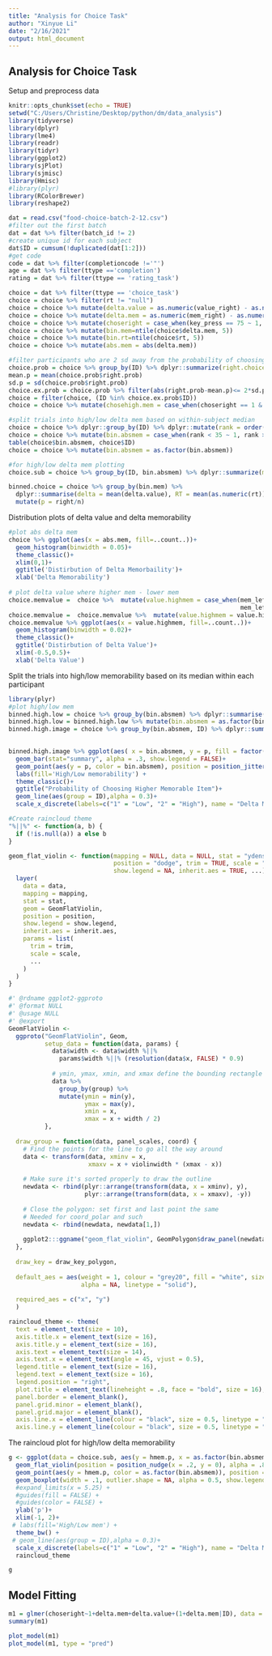 ```yaml
---
title: "Analysis for Choice Task"
author: "Xinyue Li"
date: "2/16/2021"
output: html_document
---
```

## Analysis for Choice Task
Setup and preprocess data

```r
knitr::opts_chunk$set(echo = TRUE)
setwd("C:/Users/Christine/Desktop/python/dm/data_analysis")
library(tidyverse)
library(dplyr)
library(lme4)
library(readr)
library(tidyr)
library(ggplot2)
library(sjPlot)
library(sjmisc)
library(Hmisc)
#library(plyr)
library(RColorBrewer)
library(reshape2)

dat = read.csv("food-choice-batch-2-12.csv")
#filter out the first batch
dat = dat %>% filter(batch_id != 2)
#create unique id for each subject
dat$ID = cumsum(!duplicated(dat[1:2]))
#get code
code = dat %>% filter(completioncode !='"')
age = dat %>% filter(ttype =='completion')
rating = dat %>% filter(ttype == 'rating_task')

choice = dat %>% filter(ttype == 'choice_task')
choice = choice %>% filter(rt != "null")
choice = choice %>% mutate(delta.value = as.numeric(value_right) - as.numeric(value_left))
choice = choice %>% mutate(delta.mem = as.numeric(mem_right) - as.numeric(mem_left))
choice = choice %>% mutate(choseright = case_when(key_press == 75 ~ 1, key_press ==74 ~ 0))
choice = choice %>% mutate(bin.mem=ntile(choice$delta.mem, 5))
choice = choice %>% mutate(bin.rt=ntile(choice$rt, 5))
choice = choice %>% mutate(abs.mem = abs(delta.mem))

#filter participants who are 2 sd away from the probability of choosing right/left
choice.prob = choice %>% group_by(ID) %>% dplyr::summarize(right.choice = sum(choseright), right.prob = right.choice/69)
mean.p = mean(choice.prob$right.prob)
sd.p = sd(choice.prob$right.prob)
choice.ex.prob = choice.prob %>% filter(abs(right.prob-mean.p)<= 2*sd.p)
choice = filter(choice, (ID %in% choice.ex.prob$ID))
choice = choice %>% mutate(chosehigh.mem = case_when(choseright == 1 & delta.mem >=0 ~ 1, choseright == 0 & delta.mem <0 ~ 1, choseright == 1 & delta.mem <0 ~ 0,choseright == 0 & delta.mem >=0 ~ 0 ))

#split trials into high/low delta mem based on within-subject median
choice = choice %>% dplyr::group_by(ID) %>% dplyr::mutate(rank = order(abs.mem))
choice = choice %>% mutate(bin.absmem = case_when(rank < 35 ~ 1, rank >= 35 ~ 2))
table(choice$bin.absmem, choice$ID)
choice = choice %>% mutate(bin.absmem = as.factor(bin.absmem))

#for high/low delta mem plotting
choice.sub = choice %>% group_by(ID, bin.absmem) %>% dplyr::summarize(mem.choice = sum(chosehigh.mem), hmem.p = mem.choice/n())

binned.choice = choice %>% group_by(bin.mem) %>% 
  dplyr::summarise(delta = mean(delta.value), RT = mean(as.numeric(rt)), MEM = mean(as.numeric(delta.mem)), n = n(), right = sum(choseright)) %>%
  mutate(p = right/n)


```

Distribution plots of delta value and delta memorability

```r
#plot abs delta mem
choice %>% ggplot(aes(x = abs.mem, fill=..count..))+
  geom_histogram(binwidth = 0.05)+
  theme_classic()+
  xlim(0,1)+
  ggtitle('Distirbution of Delta Memorbaility')+
  xlab('Delta Memorability')
  
# plot delta value where higher mem - lower mem
choice.memvalue =  choice %>%  mutate(value.highmem = case_when(mem_left >= mem_right ~ -delta.value,
                                                                mem_left < mem_right ~ delta.value))
choice.memvalue =  choice.memvalue %>%  mutate(value.highmem = value.highmem/100)
choice.memvalue %>% ggplot(aes(x = value.highmem, fill=..count..))+
  geom_histogram(binwidth = 0.02)+
  theme_classic()+
  ggtitle('Distirbution of Delta Value')+
  xlim(-0.5,0.5)+
  xlab('Delta Value')


```

Split the trials into high/low memorability based on its median within each participant

```r
library(plyr)
#plot high/low mem
binned.high.low = choice %>% group_by(bin.absmem) %>% dplyr::summarise(count = sum(chosehigh.mem), mean.mem = mean(abs.mem), n = n(), p = count/n)
binned.high.low = binned.high.low %>% mutate(bin.absmem = as.factor(bin.absmem))
binned.high.image = choice %>% group_by(bin.absmem, ID) %>% dplyr::summarise(count = sum(chosehigh.mem), mean.mem = mean(abs.mem), n = n(), p = count/n)
 

binned.high.image %>% ggplot(aes( x = bin.absmem, y = p, fill = factor(bin.absmem)))+
  geom_bar(stat="summary", alpha = .3, show.legend = FALSE)+
  geom_point(aes(y = p, color = bin.absmem), position = position_jitter(width = .15), size = 2, alpha = 0.8, show.legend = FALSE) +
  labs(fill='High/Low memorability') +
  theme_classic()+
  ggtitle("Probability of Choosing Higher Memorable Item")+
  geom_line(aes(group = ID),alpha = 0.3)+
  scale_x_discrete(labels=c("1" = "Low", "2" = "High"), name = "Delta Memorability")

```


```r
#Create raincloud theme
"%||%" <- function(a, b) {
  if (!is.null(a)) a else b
}

geom_flat_violin <- function(mapping = NULL, data = NULL, stat = "ydensity",
                             position = "dodge", trim = TRUE, scale = "area",
                             show.legend = NA, inherit.aes = TRUE, ...) {
  layer(
    data = data,
    mapping = mapping,
    stat = stat,
    geom = GeomFlatViolin,
    position = position,
    show.legend = show.legend,
    inherit.aes = inherit.aes,
    params = list(
      trim = trim,
      scale = scale,
      ...
    )
  )
}

#' @rdname ggplot2-ggproto
#' @format NULL
#' @usage NULL
#' @export
GeomFlatViolin <-
  ggproto("GeomFlatViolin", Geom,
          setup_data = function(data, params) {
            data$width <- data$width %||%
              params$width %||% (resolution(data$x, FALSE) * 0.9)
            
            # ymin, ymax, xmin, and xmax define the bounding rectangle for each group
            data %>%
              group_by(group) %>%
              mutate(ymin = min(y),
                     ymax = max(y),
                     xmin = x,
                     xmax = x + width / 2)
          },
  
  draw_group = function(data, panel_scales, coord) {
    # Find the points for the line to go all the way around
    data <- transform(data, xminv = x,
                      xmaxv = x + violinwidth * (xmax - x))
    
    # Make sure it's sorted properly to draw the outline
    newdata <- rbind(plyr::arrange(transform(data, x = xminv), y),
                     plyr::arrange(transform(data, x = xmaxv), -y))
    
    # Close the polygon: set first and last point the same
    # Needed for coord_polar and such
    newdata <- rbind(newdata, newdata[1,])
    
    ggplot2:::ggname("geom_flat_violin", GeomPolygon$draw_panel(newdata, panel_scales, coord))
  },
  
  draw_key = draw_key_polygon,
  
  default_aes = aes(weight = 1, colour = "grey20", fill = "white", size = 0.5,
                    alpha = NA, linetype = "solid"),
  
  required_aes = c("x", "y")
  )

raincloud_theme <- theme(
  text = element_text(size = 10),
  axis.title.x = element_text(size = 16),
  axis.title.y = element_text(size = 16),
  axis.text = element_text(size = 14),
  axis.text.x = element_text(angle = 45, vjust = 0.5),
  legend.title = element_text(size = 16),
  legend.text = element_text(size = 16),
  legend.position = "right",
  plot.title = element_text(lineheight = .8, face = "bold", size = 16),
  panel.border = element_blank(),
  panel.grid.minor = element_blank(),
  panel.grid.major = element_blank(),
  axis.line.x = element_line(colour = "black", size = 0.5, linetype = "solid"),
  axis.line.y = element_line(colour = "black", size = 0.5, linetype = "solid"))

```


The raincloud plot for high/low delta memorability

```r
g <- ggplot(data = choice.sub, aes(y = hmem.p, x = as.factor(bin.absmem), fill = as.factor(bin.absmem), group=as.factor(bin.absmem))) +
  geom_flat_violin(position = position_nudge(x = .2, y = 0), alpha = .8, show.legend = FALSE) +
  geom_point(aes(y = hmem.p, color = as.factor(bin.absmem)), position = position_jitter(width = .15), size = .5, alpha = 0.8, show.legend = FALSE) +
  geom_boxplot(width = .1, outlier.shape = NA, alpha = 0.5, show.legend = FALSE) +
  #expand_limits(x = 5.25) +
  #guides(fill = FALSE) +
  #guides(color = FALSE) +
  ylab('p')+
  xlim(-1, 2)+
 # labs(fill='High/Low mem') +
  theme_bw() +
 # geom_line(aes(group = ID),alpha = 0.3)+
  scale_x_discrete(labels=c("1" = "Low", "2" = "High"), name = "Delta Memorability")+
  raincloud_theme

g

```



## Model Fitting
```r
m1 = glmer(choseright~1+delta.mem+delta.value+(1+delta.mem|ID), data = choice, family = "binomial")
summary(m1)

plot_model(m1)
plot_model(m1, type = "pred")

```


